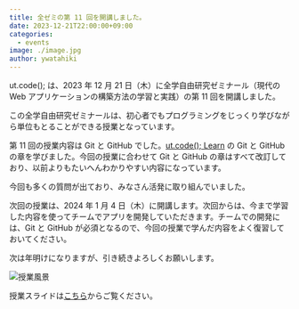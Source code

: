 ```yaml
---
title: 全ゼミの第 11 回を開講しました。
date: 2023-12-21T22:00:00+09:00
categories:
  - events
image: ./image.jpg
author: ywatahiki
---
```


ut.code(); は、2023 年 12 月 21 日（木）に全学自由研究ゼミナール（現代の Web アプリケーションの構築方法の学習と実践）の第 11 回を開講しました。

この全学自由研究ゼミナールは、初心者でもプログラミングをじっくり学びながら単位もとることができる授業となっています。

第 11 回の授業内容は Git と GitHub でした。[ut.code(); Learn](https://learn.utcode.net/) の Git と GitHub の章を学びました。今回の授業に合わせて Git と GitHub の章はすべて改訂しており、以前よりもたいへんわかりやすい内容になっています。

今回も多くの質問が出ており、みなさん活発に取り組んでいました。

次回の授業は、2024 年 1 月 4 日（木）に開講します。次回からは、今まで学習した内容を使ってチームでアプリを開発していただきます。チームでの開発には、Git と GitHub が必須となるので、今回の授業で学んだ内容をよく復習しておいてください。

次は年明けになりますが、引き続きよろしくお願いします。

![授業風景](./lesson.jpg)

授業スライドは[こちら](https://drive.google.com/file/d/1UVP8M4ZLMlHrAB6wxl7umPJ3MF6XMgtv/view?usp=sharing)からご覧ください。

